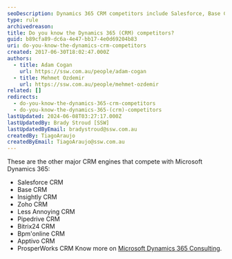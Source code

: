 ```yaml
---
seoDescription: Dynamics 365 CRM competitors include Salesforce, Base CRM, Insightly, Zoho, and others offering sales, marketing, and customer service solutions.
type: rule
archivedreason:
title: Do you know the Dynamics 365 (CRM) competitors?
guid: b89cfa89-dc6a-4e47-bb17-4e0d69204b83
uri: do-you-know-the-dynamics-crm-competitors
created: 2017-06-30T18:02:47.000Z
authors:
  - title: Adam Cogan
    url: https://ssw.com.au/people/adam-cogan
  - title: Mehmet Ozdemir
    url: https://ssw.com.au/people/mehmet-ozdemir
related: []
redirects:
  - do-you-know-the-dynamics-365-crm-competitors
  - do-you-know-the-dynamics-365-(crm)-competitors
lastUpdated: 2024-06-08T03:27:17.000Z
lastUpdatedBy: Brady Stroud [SSW]
lastUpdatedByEmail: bradystroud@ssw.com.au
createdBy: TiagoAraujo
createdByEmail: TiagoAraujo@ssw.com.au
---
```


These are the other major CRM engines that compete with Microsoft Dynamics 365:

- Salesforce CRM
- Base CRM
- Insightly CRM
- Zoho CRM
- Less Annoying CRM
- Pipedrive CRM
- Bitrix24 CRM
- Bpm'online CRM
- Apptivo CRM
- ProsperWorks CRM
Know more on [Microsoft Dynamics 365 Consulting](https://www.ssw.com.au/ssw/Consulting/Dynamics365.aspx).

